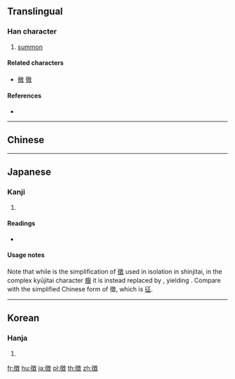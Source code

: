 {{also|征|徵|微}}
==Translingual==
{{ja-forms|徴|[[征]]|[[徵]]}}

===Han character===
{{Han char|rn=60|rad=彳|as=11|sn=14|four=|canj=HOUGK,XHOUG|ids=⿲彳⿱山王攵}}

# [[summon]]

====Related characters====
* [[微]] [[徹]] <!-- Other 彳 + X + 攵 -->

====References====
* {{Han ref|kx=0370.401|dkj=10238|dj=0697.250|hdz=20840.070|uh=5FB4|ud=24500}}

----

==Chinese==
{{zh-see|徵}}

----

==Japanese==

===Kanji===
{{ja-kanji|grade=c|rs=彳11}}

# {{defn|lang=ja|sort=彳11}}

====Readings====
* {{ja-readings|on=[[ちょう]] (chō), [[ち]] (chi)|kun=[[しるし]] (shirushi), [[めす]] (mesu)}}

====Usage notes====
Note that while {{ja-l|微}} is the simplification of [[徵]] used in isolation in shinjitai, in the complex kyūjitai character [[癥]] it is instead replaced by {{ja-l|正}}, yielding {{ja-l|症}}. Compare with the simplified Chinese form of 徵, which is [[征]].

----

==Korean==

===Hanja===
{{ko-hanja|hangeul=[[징]], [[치]]|eumhun=|rv=jing, chi|mr=ching, ch'i|y=cing, chi}}

# {{defn|lang=ko|sort=彳11}}

[[fr:徴]]
[[hu:徴]]
[[ja:徴]]
[[pl:徴]]
[[th:徴]]
[[zh:徴]]